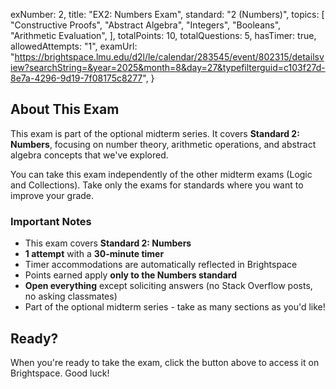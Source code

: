 
  exNumber: 2,
  title: "EX2: Numbers Exam",
  standard: "2 (Numbers)",
  topics: [
    "Constructive Proofs",
    "Abstract Algebra",
    "Integers",
    "Booleans",
    "Arithmetic Evaluation",
  ],
  totalPoints: 10,
  totalQuestions: 5,
  hasTimer: true,
  allowedAttempts: "1",
  examUrl:
    "https://brightspace.lmu.edu/d2l/le/calendar/283545/event/802315/detailsview?searchString=&year=2025&month=8&day=27&typefilterguid=c103f27d-8e7a-4296-9d19-7f08175c8277",
}


<ExamIntro
  title={metadata.title}
  examDate={formatDate(examEvent?.date)}
  examTime={examEvent?.dueTime}
  standard={metadata.standard}
  topics={metadata.topics}
  totalPoints={metadata.totalPoints}
  totalQuestions={metadata.totalQuestions}
  description={examEvent?.description}
  hasTimer={metadata.hasTimer}
  allowedAttempts={metadata.allowedAttempts}
  examUrl={metadata.examUrl}
/>

## About This Exam

This exam is part of the optional midterm series. It covers **Standard 2: Numbers**, focusing on number theory, arithmetic operations, and abstract algebra concepts that we've explored.

You can take this exam independently of the other midterm exams (Logic and Collections). Take only the exams for standards where you want to improve your grade.

<ExamRules>

### Important Notes

- This exam covers **Standard 2: Numbers**
- **1 attempt** with a **30-minute timer**
- Timer accommodations are automatically reflected in Brightspace
- Points earned apply **only to the Numbers standard**
- **Open everything** except soliciting answers (no Stack Overflow posts, no asking classmates)
- Part of the optional midterm series - take as many sections as you'd like!

</ExamRules>

## Ready?

When you're ready to take the exam, click the button above to access it on Brightspace. Good luck!
